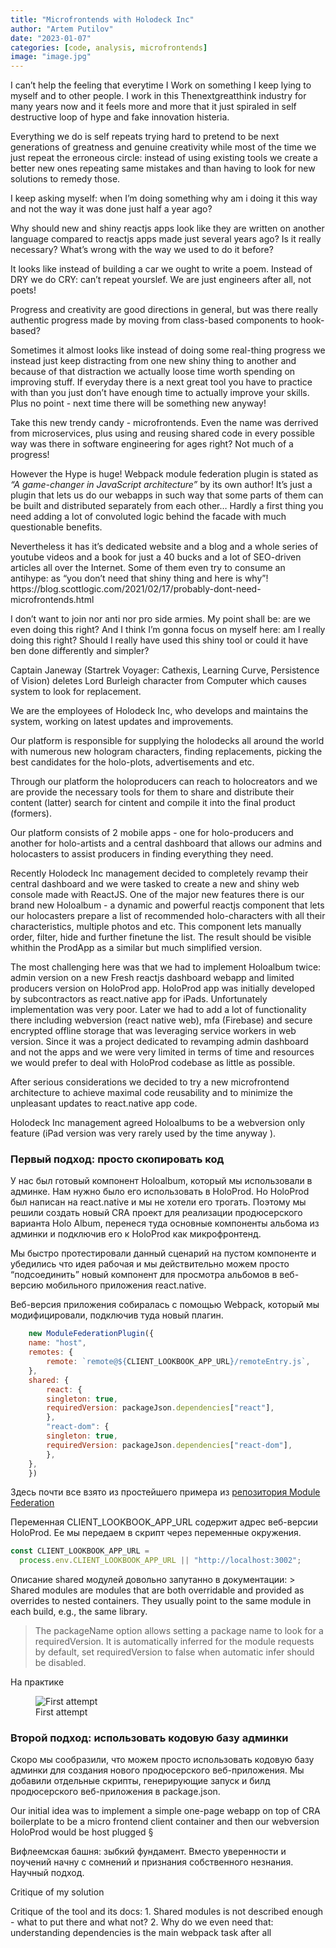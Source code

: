 ```yaml
---
title: "Microfrontends with Holodeck Inc"
author: "Artem Putilov"
date: "2023-01-07"
categories: [code, analysis, microfrontends]
image: "image.jpg"
---
```




I can't help the feeling that everytime I Work on something I keep lying to myself and to other people. I work in this Thenextgreatthink industry for many years now and it feels more and more that it just spiraled in self destructive loop of hype and fake innovation histeria. 

Everything we do is self repeats trying hard to pretend to be next generations of greatness and genuine creativity while most of the time we just repeat the erroneous circle: instead of using existing tools we create a better new ones repeating same mistakes and than having to look for new solutions to remedy those.

I keep asking myself: when I'm doing something why am i doing it this way and not the way it was done just half a year ago?

Why should new and shiny reactjs apps look like they are written on another language compared to reactjs apps made just several years ago? Is it really necessary? What's wrong with the way we used to do it before? 

It looks like instead of building a car we ought to write a poem. Instead of DRY we do CRY: can't repeat yourslef. We are just engineers after all, not poets! 

Progress and creativity are good directions in general, but was there really authentic progress made by moving from class-based components to hook-based?

Sometimes it almost looks like instead of doing some real-thing progress we instead just keep distracting from one new shiny thing to another and because of that distraction we actually loose time worth spending on improving stuff. If everyday there is a next great tool you have to practice with than you just don't have enough time to actually improve your skills. Plus no point - next time there will be something new anyway!

Take this new trendy candy - microfrontends. Even the name was derrived from microservices, plus using and reusing shared code in every possible way was there in software engineering for ages right? Not much of a progress!

However the Hype is huge! Webpack module federation plugin is stated as *"A game-changer in JavaScript architecture"* by its own author! It's just a plugin that lets us do our webapps in such way that some parts of them can be built and distributed separately from each other...
Hardly a first thing you need adding a lot of convoluted logic behind the facade with much questionable benefits.

Nevertheless  it has it's dedicated website and a blog and a whole series of youtube videos and a book for just a 40 bucks and a lot of SEO-driven articles all over the Internet. Some of them even try to consume an antihype: as "you don't need that shiny thing and here is why"! https://blog.scottlogic.com/2021/02/17/probably-dont-need-microfrontends.html

I don't want to join nor anti nor pro side armies. My point shall be: are we even doing this right? And I think I'm gonna focus on myself here: am I really  doing this right? Should I really have used this shiny tool or could it have ben done differently and simpler?

Captain Janeway (Startrek Voyager: Cathexis, Learning Curve, Persistence of Vision) deletes Lord Burleigh character from Computer which causes system to look for replacement.

We are the employees of Holodeck Inc, who develops and maintains the system, working on latest updates and improvements. 

Our platform is responsible for supplying the holodecks all around the world with numerous new hologram characters, finding replacements, picking the best candidates for the holo-plots, advertisements and etc.

Through our platform the holoproducers can reach to holocreators and we are provide the necessary tools for them to share and distribute their content (latter) search for cintent and compile it into the final product (formers).

Our platform consists of 2 mobile apps - one for holo-producers and another for holo-artists and a central dashboard that allows our admins and holocasters to assist producers in finding everything they need.


Recently Holodeck Inc management decided to completely revamp their central dashboard and we were tasked to create a new and shiny web console made with ReactJS. One of the major new features there is our brand new Holoalbum - a dynamic and powerful reactjs component that lets our holocasters prepare a list of recommended holo-characters with all their characteristics, multiple photos and etc. This component lets manually order, filter, hide and further finetune the list. The result should be visible whithin the ProdApp as a similar but much simplified version.

The most challenging here was that we had to implement Holoalbum twice: admin version on a new Fresh reactjs dashboard  webapp and limited producers version on HoloProd app. HoloProd app was initially developed by subcontractors as react.native app for iPads. Unfortunately implementation was very poor. Later we had to add a lot of functionality there including webversion (react native web), mfa (Firebase) and secure encrypted offline storage that was leveraging service workers in web version. Since it was a project dedicated to revamping admin dashboard and not the apps and we were very limited in terms of time and resources  we would prefer to deal with HoloProd codebase as little as possible.

After serious  considerations we decided to try a new microfrontend architecture to achieve maximal code reusability and to minimize the  unpleasant  updates to react.native app code.

Holodeck Inc management agreed Holoalbums to be a webversion only feature (iPad version was very rarely used by the time anyway ).

### Первый подход: просто скопировать код
У нас был готовый компонент Holoalbum, который мы использовали в админке. Нам нужно было его использовать в HoloProd. Но HoloProd был написан на react.native и мы не хотели его трогать. Поэтому мы решили создать новый CRA проект для реализации продюсерского варианта Holo Album, перенеся туда основные компоненты альбома из админки и подключив его к HoloProd как микрофронтенд.

Мы быстро протестировали данный сценарий на пустом компоненте и убедились что идея рабочая и мы действительно можем просто "подсоединить" новый компонент для просмотра альбомов в веб-версию мобильного приложения react.native.

Веб-версия приложения собиралась с помощью Webpack, который мы модифицировали, подключив туда новый плагин. 

```javascript
	new ModuleFederationPlugin({
	name: "host",
	remotes: {
		remote: `remote@${CLIENT_LOOKBOOK_APP_URL}/remoteEntry.js`,
	},
	shared: {
		react: {
		singleton: true,
		requiredVersion: packageJson.dependencies["react"],
		},
		"react-dom": {
		singleton: true,
		requiredVersion: packageJson.dependencies["react-dom"],
		},
	},
	})
```

Здесь почти все взято из простейшего примера из [репозитория Module Federation](https://github.com/module-federation/module-federation-examples/blob/master/cra/host/modulefederation.config.js)

Переменная CLIENT_LOOKBOOK_APP_URL содержит адрес веб-версии HoloProd. Ее мы передаем в скрипт через переменные окружения.

```javascript
const CLIENT_LOOKBOOK_APP_URL =
  process.env.CLIENT_LOOKBOOK_APP_URL || "http://localhost:3002";
  ```

Описание shared модулей довольно запутанно в документации:
> Shared modules are modules that are both overridable and provided as overrides to nested containers. They usually point to the same module in each build, e.g., the same library.

> The packageName option allows setting a package name to look for a requiredVersion. It is automatically inferred for the module requests by default, set requiredVersion to false when automatic infer should be disabled.

На практике 




![First attempt](ContainerComposition1.svg)


### Второй подход: использовать кодовую базу админки
Скоро мы сообразили, что можем просто использовать кодовую базу админки для создания нового продюсерского веб-приложения. Мы добавили отдельные скрипты, генерирующие запуск и билд продюсерского веб-приложения в package.json. 



Our initial idea was to implement a simple one-page webapp on top of CRA boilerplate to be a micro frontend client container and then our webversion HoloProd would be host plugged §




Вифлеемская башня: зыбкий фундамент. 
Вместо уверенности и поучений начну с сомнений и признания собственного незнания. Научный подход.

Critique of my solution

Critique of the tool and its docs:
1. Shared modules is not described enough - what to put there and what not?
2. Why do we even need that: understanding dependencies is the main webpack task after all